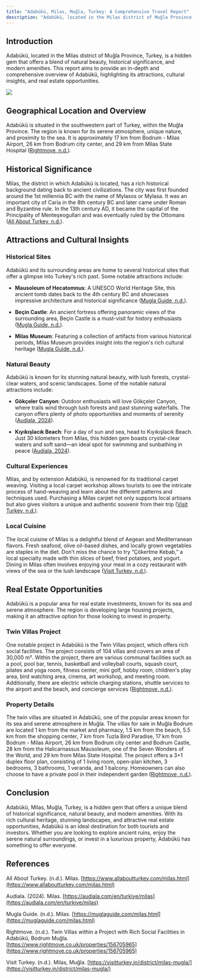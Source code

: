 ```yaml
---
title: "Adabükü, Milas, Muğla, Turkey: A Comprehensive Travel Report"
description: "Adabükü, located in the Milas district of Muğla Province, Turkey, is a hidden gem that offers a blend of natural beauty, historical significance, and modern amenities. "
---
```


## Introduction

Adabükü, located in the Milas district of Muğla Province, Turkey, is a hidden gem that offers a blend of natural beauty, historical significance, and modern amenities. This report aims to provide an in-depth and comprehensive overview of Adabükü, highlighting its attractions, cultural insights, and real estate opportunities.

![](/23db5d28-3373-4a62-9cc1-b9b75846e131.png)

## Geographical Location and Overview

Adabükü is situated in the southwestern part of Turkey, within the Muğla Province. The region is known for its serene atmosphere, unique nature, and proximity to the sea. It is approximately 17 km from Bodrum - Milas Airport, 26 km from Bodrum city center, and 29 km from Milas State Hospital ([Rightmove, n.d.](https://www.rightmove.co.uk/properties/156705965)).

## Historical Significance

Milas, the district in which Adabükü is located, has a rich historical background dating back to ancient civilizations. The city was first founded around the 1st millennia BC with the name of Mylasos or Mylasa. It was an important city of Caria in the 8th century BC and later came under Roman and Byzantine rule. In the 13th century AD, it became the capital of the Principality of Menteşeogullari and was eventually ruled by the Ottomans ([All About Turkey, n.d.](https://www.allaboutturkey.com/milas.html)).

## Attractions and Cultural Insights

### Historical Sites

Adabükü and its surrounding areas are home to several historical sites that offer a glimpse into Turkey's rich past. Some notable attractions include:

* **Mausoleum of Hecatomnus**: A UNESCO World Heritage Site, this ancient tomb dates back to the 4th century BC and showcases impressive architecture and historical significance ([Mugla Guide, n.d.](https://muglaguide.com/milas.html)).

* **Beçin Castle**: An ancient fortress offering panoramic views of the surrounding area, Beçin Castle is a must-visit for history enthusiasts ([Mugla Guide, n.d.](https://muglaguide.com/milas.html)).

* **Milas Museum**: Featuring a collection of artifacts from various historical periods, Milas Museum provides insight into the region's rich cultural heritage ([Mugla Guide, n.d.](https://muglaguide.com/milas.html)).

### Natural Beauty

Adabükü is known for its stunning natural beauty, with lush forests, crystal-clear waters, and scenic landscapes. Some of the notable natural attractions include:

* **Gökçeler Canyon**: Outdoor enthusiasts will love Gökçeler Canyon, where trails wind through lush forests and past stunning waterfalls. The canyon offers plenty of photo opportunities and moments of serenity ([Audiala, 2024](https://audiala.com/en/turkiye/milas)).

* **Kıyıkışlacık Beach**: For a day of sun and sea, head to Kıyıkışlacık Beach. Just 30 kilometers from Milas, this hidden gem boasts crystal-clear waters and soft sand—an ideal spot for swimming and sunbathing in peace ([Audiala, 2024](https://audiala.com/en/turkiye/milas)).

### Cultural Experiences

Milas, and by extension Adabükü, is renowned for its traditional carpet weaving. Visiting a local carpet workshop allows tourists to see the intricate process of hand-weaving and learn about the different patterns and techniques used. Purchasing a Milas carpet not only supports local artisans but also gives visitors a unique and authentic souvenir from their trip ([Visit Turkey, n.d.](https://visitturkey.in/district/milas-mugla/)).

### Local Cuisine

The local cuisine of Milas is a delightful blend of Aegean and Mediterranean flavors. Fresh seafood, olive oil-based dishes, and locally grown vegetables are staples in the diet. Don’t miss the chance to try “Çökertme Kebab,” a local specialty made with thin slices of beef, fried potatoes, and yogurt. Dining in Milas often involves enjoying your meal in a cozy restaurant with views of the sea or the lush landscape ([Visit Turkey, n.d.](https://visitturkey.in/district/milas-mugla/)).

## Real Estate Opportunities

Adabükü is a popular area for real estate investments, known for its sea and serene atmosphere. The region is developing large housing projects, making it an attractive option for those looking to invest in property.

### Twin Villas Project

One notable project in Adabükü is the Twin Villas project, which offers rich social facilities. The project consists of 104 villas and covers an area of 30,000 m². Within the project, there are various communal facilities such as a pool, pool bar, tennis, basketball and volleyball courts, squash court, pilates and yoga room, fitness center, mini golf, hobby room, children's play area, bird watching area, cinema, art workshop, and meeting room. Additionally, there are electric vehicle charging stations, shuttle services to the airport and the beach, and concierge services ([Rightmove, n.d.](https://www.rightmove.co.uk/properties/156705965)).

### Property Details

The twin villas are situated in Adabükü, one of the popular areas known for its sea and serene atmosphere in Muğla. The villas for sale in Muğla Bodrum are located 1 km from the market and pharmacy, 1.5 km from the beach, 5.5 km from the shopping center, 7 km from Tuzla Bird Paradise, 17 km from Bodrum - Milas Airport, 26 km from Bodrum city center and Bodrum Castle, 28 km from the Halicarnassus Mausoleum, one of the Seven Wonders of the World, and 29 km from Milas State Hospital. The project offers a 3+1 duplex floor plan, consisting of 1 living room, open-plan kitchen, 3 bedrooms, 3 bathrooms, 1 veranda, and 1 balcony. Homeowners can also choose to have a private pool in their independent garden ([Rightmove, n.d.](https://www.rightmove.co.uk/properties/156705965)).

## Conclusion

Adabükü, Milas, Muğla, Turkey, is a hidden gem that offers a unique blend of historical significance, natural beauty, and modern amenities. With its rich cultural heritage, stunning landscapes, and attractive real estate opportunities, Adabükü is an ideal destination for both tourists and investors. Whether you are looking to explore ancient ruins, enjoy the serene natural surroundings, or invest in a luxurious property, Adabükü has something to offer everyone.

## References

All About Turkey. (n.d.). Milas. [https://www.allaboutturkey.com/milas.html](https://www.allaboutturkey.com/milas.html)

Audiala. (2024). Milas. [https://audiala.com/en/turkiye/milas](https://audiala.com/en/turkiye/milas)

Mugla Guide. (n.d.). Milas. [https://muglaguide.com/milas.html](https://muglaguide.com/milas.html)

Rightmove. (n.d.). Twin Villas within a Project with Rich Social Facilities in Adabükü, Bodrum Muğla. [https://www.rightmove.co.uk/properties/156705965](https://www.rightmove.co.uk/properties/156705965)

Visit Turkey. (n.d.). Milas, Muğla. [https://visitturkey.in/district/milas-mugla/](https://visitturkey.in/district/milas-mugla/)
